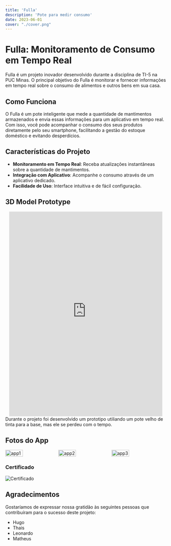 ```yaml
---
title: 'Fulla'
description: 'Pote para medir consumo'
date: 2023-06-01
cover: "./cover.png"
---
```


# Fulla: Monitoramento de Consumo em Tempo Real

Fulla é um projeto inovador desenvolvido durante a disciplina de TI-5 na PUC Minas. O principal objetivo do Fulla é monitorar e fornecer informações em tempo real sobre o consumo de alimentos e outros bens em sua casa.

## Como Funciona

O Fulla é um pote inteligente que mede a quantidade de mantimentos armazenados e envia essas informações para um aplicativo em tempo real. Com isso, você pode acompanhar o consumo dos seus produtos diretamente pelo seu smartphone, facilitando a gestão do estoque doméstico e evitando desperdícios.

## Características do Projeto

- **Monitoramento em Tempo Real**: Receba atualizações instantâneas sobre a quantidade de mantimentos.
- **Integração com Aplicativo**: Acompanhe o consumo através de um aplicativo dedicado.
- **Facilidade de Uso**: Interface intuitiva e de fácil configuração.

## 3D Model Prototype

<center>
    <iframe src="https://collaborate.shapr3d.com/v/2CGl2deFHb9HDJnJ-ix2l" title="Shapr3D Webviewer" width="480" height="640" frameborder="0" allow="web-share; xr-spatial-tracking" loading="lazy" scrolling="no" referrerpolicy="origin-when-cross-origin" allowfullscreen></iframe>
</center>
Durante o projeto foi desenvolvido um prototipo utiliando um pote velho de tinta para a base, mas ele se perdeu com o tempo.

## Fotos do App
<div style="display:flex; ">
    <img src="https://github.com/andre-brandao/portfolio/blob/master/public/fulla/app1.jpeg?raw=true" alt="app1" style="width:33%;"/>
    <img src="https://github.com/andre-brandao/portfolio/blob/master/public/fulla/app2.jpeg?raw=true" alt="app2" style="width:33%;"/>
    <img src="https://github.com/andre-brandao/portfolio/blob/master/public/fulla/app3.jpeg?raw=true" alt="app3" style="width:33%;"/>
</div>


### Certificado
![Certificado](https://github.com/andre-brandao/portfolio/blob/master/public/fulla/certificado.png?raw=true)

## Agradecimentos

Gostaríamos de expressar nossa gratidão às seguintes pessoas que contribuíram para o sucesso deste projeto:

- Hugo
- Thais
- Leonardo
- Matheus

